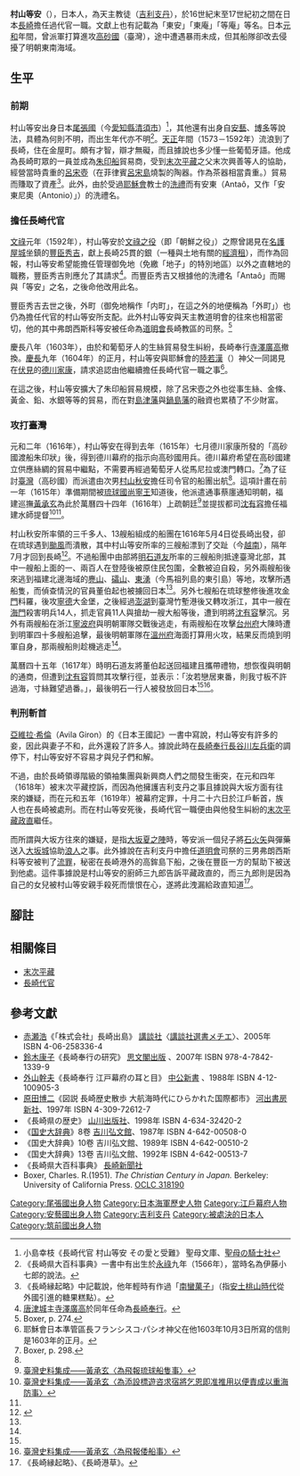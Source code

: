 {{Infobox Biography
| subject_name   = 村山等安 
| image_name     = 
| image_size     = 
| image_caption  = 
| date_of_birth  = 不詳
| place_of_birth = {{JAP}}
| date_of_death  = 1619年12月1日
| place_of_death = {{JAP}}
| occupation     = 日本軍事人物
}}

{{japanese|村山 等安|むらやま とうあん|Murayama Tōan|}}
'''村山等安'''（{{bd|？||1619年|12月1日}}），日本人，為天主教徒（[[吉利支丹|吉利支丹]]），於16世紀末至17世紀初之間在日本[[長崎|長崎]]擔任過代官一職。文獻上也有記載為「東安」「東庵」「等庵」等名。日本[[元和_(日本)|元和]]年間，曾派軍打算進攻[[高砂國|高砂國]]（臺灣），途中遭遇暴雨未成，但其船隊卻改去侵擾了明朝東南海域。

== 生平 ==
=== 前期 ===
村山等安出身日本[[尾張國|尾張國]]（今[[愛知縣|愛知縣]][[清須市|清須市]]）<ref>小島幸枝《長崎代官 村山等安 その愛と受難》 聖母文庫、[[聖母の騎士社|聖母の騎士社]]</ref>，其他還有出身自[[安藝國|安藝]]、[[博多|博多]]等說法，具體為何則不明，而出生年代亦不明<ref>《長崎県大百科事典》一書中有出生於[[永祿|永祿]]九年（1566年），當時名為伊藤小七郎的說法。</ref>。[[天正_(日本)|天正]]年間（1573－1592年）流浪到了長崎，住在金屋町。頗有才智，辯才無礙，而且據說也多少懂一些葡萄牙語。他成為長崎町眾的一員並成為[[朱印船|朱印船]]貿易商，受到[[末次平藏|末次平藏]]之父末次興善等人的協助，經營當時貴重的[[呂宋壺|呂宋壺]]（在菲律賓[[呂宋島|呂宋島]]燒製的陶器。作為茶器相當貴重。）貿易而賺取了資產<ref>《長崎縁起略》中記載說，他年輕時有作過「[[南蠻菓子|南蠻菓子]]」（指[[安土桃山時代|安土桃山時代]]從外國引進的糖果糕點）。</ref>。此外，由於受過[[耶穌會|耶穌會]]教士的[[洗禮|洗禮]]而有安東（Antaô，又作「安東尼奧（Antonio）」）的洗禮名。

=== 擔任長崎代官 ===
[[文祿|文祿]]元年（1592年），村山等安於[[朝鮮之役|文祿之役]]（即「朝鮮之役」）之際曾謁見在[[名護屋城|名護屋城]]坐鎮的[[豐臣秀吉|豐臣秀吉]]，獻上長崎25貫的{{link-ja|地子|地子}}銀（一種與土地有關的[[經濟租|經濟租]]），而作為回報，村山等安希望能擔任管理御免地（免繳「地子」的特別地區）以外之直轄地的{{link-ja|長崎代官|長崎代官}}職務，豐臣秀吉則應允了其請求<ref>[[唐津城|唐津城]]主[[寺澤廣高|寺澤廣高]]於同年任命為[[長崎奉行|長崎奉行]]。</ref>。而豐臣秀吉又根據他的洗禮名「Antaô」而賜與「等安」之名，之後命他改用此名。

豐臣秀吉去世之後，外町（御免地稱作「内町」，在這之外的地便稱為「外町」）也仍為擔任代官的村山等安所支配。此外村山等安與天主教道明會的往來也相當密切，他的其中弗朗西斯科等安被任命為[[道明會|道明會]]長崎教區的司祭。<ref name="boxer274">Boxer, p. 274.</ref>

慶長八年（1603年），由於和葡萄牙人的生絲貿易發生糾紛，長崎奉行[[寺澤廣高|寺澤廣高]]撤換。[[慶長|慶長]]九年（1604年）的正月，村山等安與耶穌會的[[陸若漢|陸若漢]]（{{lang-pt|João “Tçuzu” Rodrigues}}）神父一同謁見在[[伏見|伏見]]的[[德川家康|德川家康]]，請求追認由他繼續擔任長崎代官一職之事<ref>耶穌會日本準管區長フランシスコ·パシオ神父在他1603年10月3日所寫的信則是1603年的正月。</ref>。

在這之後，村山等安擴大了朱印船貿易規模，除了呂宋壺之外也從事生絲、金條、黃金、鉛、水銀等等的貿易，而在對[[薩摩藩|島津藩]]與[[佐賀藩|鍋島藩]]的融資也累積了不少財富。

=== 攻打臺灣 ===
元和二年（1616年），村山等安在得到去年（1615年）七月德川家康所發的「高砂國渡船朱印狀」後，得到德川幕府的指示向高砂國用兵。德川幕府希望在高砂國建立供應絲綢的貿易中繼點，不需要再經過葡萄牙人從馬尼拉或澳門轉口。<ref name="boxer298">Boxer, p. 298.</ref>為了征討[[臺灣|臺灣]]（高砂國）而派遣由次男[[村山秋安|村山秋安]]擔任司令官的船團出航<ref name="湯"/>。這項計畫在前一年（1615年）準備期間被[[琉球國|琉球國]][[尚寧王|尚寧王]]知道後，他派遣通事蔡廛通知明朝，福建巡撫[[黃承玄|黃承玄]]為此於萬曆四十四年（1616年）上疏朝廷<ref>[http://tkb.nmth.gov.tw/mingching/read.aspx?id=28&markkeyword=%b6%c0%a9%d3%a5%c8 臺灣史料集成——黃承玄〈為飛報琉球船隻事〉]{{dead link|date=2018年1月 |bot=InternetArchiveBot |fix-attempted=yes }}</ref>並提拔都司[[沈有容|沈有容]]擔任福建水師提督<ref>[http://tkb.nmth.gov.tw/mingching/read.aspx?id=27&markkeyword=%b6%c0%a9%d3%a5%c8 臺灣史料集成——黃承玄〈為添設標遊咨求宿將乞恩即准推用以便責成以重海防事〉]{{dead link|date=2018年1月 |bot=InternetArchiveBot |fix-attempted=yes }}</ref><ref name="湯"/>。

村山秋安所率領的三千多人、13艘船組成的船團在1616年5月4日從長崎出發，卻在琉球遇到[[颱風|颱風]]而潰散，其中村山等安所率的三艘船漂到了交趾（今[[越南|越南]]），隔年7月才回到長崎<ref name="湯">{{cite book|author=湯錦台 |title=《大航海時代的台灣》 |publisher=貓頭鷹出版社 |location= |isbn=957-469-748-7 |pages=66、67 |date=2001年12月}}</ref>。不過船團中由部將[[明石道友|明石道友]]所率的三艘船則抵達臺灣北部，其中一艘船上面的一、兩百人在登陸後被原住民包圍，全數被迫自殺，另外兩艘船後來逃到福建北邊海域的[[麂山|麂山]]、[[礵山|礵山]]、[[東引島|東湧]]（今馬祖列島的東引島）等地，攻擊所遇船隻，而偵查情況的官員董伯起也被擄回日本<ref name="湯"/>。另外七艘船在琉球整修後進攻[[金門|金門]]料羅，後攻[[寧德|寧德]]大金堡，之後經過[[澎湖|澎湖]]到臺灣竹塹港後又轉攻浙江，其中一艘在[[海門|海門]]殺害明兵14人，抓走官員11人與搶劫一艘大船等後，遭到明將[[沈有容|沈有容]]擊沉。另外有兩艘船在浙江[[寧波府|寧波府]]與明朝軍隊交戰後逃走，有兩艘船在攻擊[[台州府|台州府]]大陳時遭到明軍四十多艘船追擊，最後明朝軍隊在[[溫州府|溫州府]]海面打算用火攻，結果反而燒到明軍自身，那兩艘船則趁機逃走<ref name="湯"/>。

萬曆四十五年（1617年）時明石道友將董伯起送回福建且攜帶禮物，想恢復與明朝的通商，但遭到[[沈有容|沈有容]]質問其攻擊行徑，並表示：「汝若戀居東番，則我寸板不許過海，寸絲難望過番。」，最後明石一行人被發放回日本<ref name="湯"/><ref>[http://tkb.nmth.gov.tw/mingching/read.aspx?id=30&markkeyword=%b6%c0%a9%d3%a5%c8 臺灣史料集成——黃承玄〈為飛報倭船事〉]{{dead link|date=2018年1月 |bot=InternetArchiveBot |fix-attempted=yes }}</ref>。

=== 判刑斬首 ===
[[亞維拉·希倫|亞維拉·希倫]]（Avila Giron）的《日本王國記》一書中寫說，村山等安有許多的妾，因此與妻子不和，此外還殺了許多人。據說此時在[[長崎奉行|長崎奉行]][[長谷川藤廣|長谷川左兵衛]]的調停下，村山等安好不容易才與兒子們和解。

不過，由於長崎領導階級的領袖集團與新興商人們之間發生衝突，在元和四年（1618年）被末次平藏控訴，而因為他擁護吉利支丹之事且據說與大坂方面有往來的嫌疑，而在元和五年（1619年）被幕府定罪，十月二十六日於江戶斬首，族人也在長崎被處刑。而在村山等安死後，長崎代官一職便由與他發生糾紛的[[末次平藏|末次平藏政直]]繼任。

而所謂與大坂方往來的嫌疑，是指[[大坂夏之陣|大坂夏之陣]]時，等安派一個兒子將[[石火矢|石火矢]]與彈藥送入[[大坂城|大坂城]]協助[[浪人|浪人]]之事。此外據說在吉利支丹中擔任[[道明會|道明會]]司祭的三男弗朗西斯科等安被判了[[流亡|流罪]]，秘密在長崎港外的高鉾島下船，之後在豐臣一方的幫助下被送到他處。這件事據說是村山等安的廚師三九郎告訴平藏政直的，而三九郎則是因為自己的女兒被村山等安親手殺死而懷恨在心，遂將此洩漏給政直知道<ref>《長崎縁起略》、《長崎港草》。</ref>。

== 腳註 ==
{{reflist}}

== 相關條目 ==
*[[末次平藏|末次平藏]]
*[[長崎代官|長崎代官]]

== 參考文獻 ==
*[[赤瀬浩|赤瀬浩]]《「株式会社」長崎出島》 [[講談社|講談社]]〈[[講談社選書メチエ|講談社選書メチエ]]〉、2005年 ISBN 4-06-258336-4
*[[鈴木康子_(歴史学者)|鈴木康子]]《長崎奉行の研究》 [[思文閣出版|思文閣出版]] 、2007年 ISBN 978-4-7842-1339-9
*[[外山幹夫|外山幹夫]]《長崎奉行 江戸幕府の耳と目》 [[中公新書|中公新書]] 、1988年 ISBN 4-12-100905-3
*[[原田博二|原田博二]]《図説 長崎歴史散歩 大航海時代にひらかれた国際都市》 [[河出書房新社|河出書房新社]]、1997年 ISBN 4-309-72612-7
*《長崎県の歴史》 [[山川出版社|山川出版社]]、1998年 ISBN 4-634-32420-2
*《[[国史大辞典_(昭和時代)|国史大辞典]]》8卷 [[吉川弘文館|吉川弘文館]]、1987年 ISBN 4-642-00508-0
*《国史大辞典》10卷 吉川弘文館、1989年 ISBN 4-642-00510-2
*《国史大辞典》13卷 吉川弘文館、1992年 ISBN 4-642-00513-7
*《長崎県大百科事典》 [[長崎新聞社|長崎新聞社]]
* Boxer, Charles. R.(1951). ''The Christian Century in Japan.'' Berkeley: University of California Press. [http://www.worldcat.org/title/christian-century-in-japan-1549-1650/oclc/318190&referer=brief_results OCLC 318190] {{Wayback|url=http://www.worldcat.org/title/christian-century-in-japan-1549-1650/oclc/318190%26referer%3Dbrief_results |date=20160311084448 }}

[[Category:尾張國出身人物|Category:尾張國出身人物]]
[[Category:日本海軍歷史人物|Category:日本海軍歷史人物]]
[[Category:江戶幕府人物|Category:江戶幕府人物]]
[[Category:安藝國出身人物|Category:安藝國出身人物]]
[[Category:吉利支丹|Category:吉利支丹]]
[[Category:被處決的日本人|Category:被處決的日本人]]
[[Category:筑前國出身人物|Category:筑前國出身人物]]